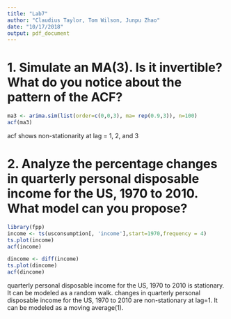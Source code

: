 ```yaml
---
title: "Lab7"
author: "Claudius Taylor, Tom Wilson, Junpu Zhao"
date: "10/17/2018"
output: pdf_document
---
```


# 1. Simulate an MA(3). Is it invertible? What do you notice about the pattern of the ACF?

```R
ma3 <- arima.sim(list(order=c(0,0,3), ma= rep(0.9,3)), n=100)
acf(ma3)
```
acf shows non-stationarity at lag = 1, 2, and 3
    
# 2. Analyze the percentage changes in quarterly personal disposable income for the US, 1970 to 2010. What model can you propose?

```R
library(fpp)
income <- ts(usconsumption[, 'income'],start=1970,frequency = 4)
ts.plot(income)
acf(income)

dincome <- diff(income)
ts.plot(dincome)
acf(dincome)
```
quarterly personal disposable income for the US, 1970 to 2010 is stationary. It can be modeled as a random walk.
changes in quarterly personal disposable income for the US, 1970 to 2010 are non-stationary at lag=1. It can be modeled as a moving average(1).
